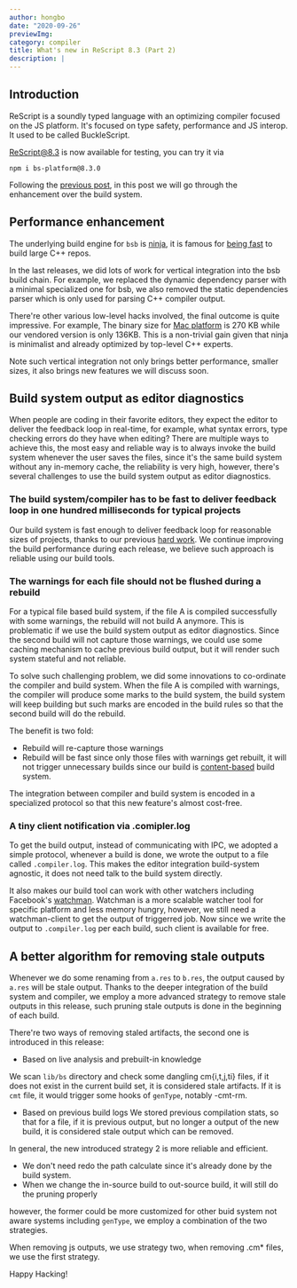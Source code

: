 ```yaml
---
author: hongbo
date: "2020-09-26" 
previewImg:
category: compiler
title: What's new in ReScript 8.3 (Part 2)
description: |
---
```


## Introduction

ReScript is a soundly typed language with an optimizing compiler focused on the JS platform. 
It's focused on type safety, performance and JS interop. It used to be called BuckleScript.

[ReScript@8.3](https://www.npmjs.com/package/bs-platform/v/8.3.0) is now available for testing, you can try it via

```
npm i bs-platform@8.3.0
```

Following the [previous post](https://rescript-lang.org/blog/release-8-3-pt1), in this post we will go through 
the enhancement over the build system.

## Performance enhancement

The underlying build engine for `bsb` is [ninja](https://ninja-build.org/), it is famous for 
[being fast](https://www.aosabook.org/en/posa/ninja.html)
to build large C++ repos.

In the last releases, we did lots of work for vertical integration into the bsb build chain. 
For example, we replaced the dynamic dependency parser with a minimal specialized one for bsb, 
we also removed the static dependencies parser which is only used for parsing C++ compiler output.

There're other various low-level hacks involved, the final outcome is quite impressive.
For example, The binary size for [Mac platform](https://github.com/ninja-build/ninja/releases/tag/v1.10.1) is 270 KB
while our vendored version is only 136KB. This is a non-trivial gain given that ninja is minimalist and already 
optimized by top-level C++ experts.

Note such vertical integration not only brings better performance, smaller sizes, it also brings new features 
we will discuss soon.

## Build system output as editor diagnostics

When people are coding in their favorite editors, they expect the editor to deliver the feedback loop in real-time, for example, 
what syntax errors, type checking errors do they have when editing? There are multiple ways to achieve this, the most easy 
and reliable way is to always invoke the build system whenever the user saves the files, since it's the same build system 
without any in-memory cache, the reliability is very high, however, there's several challenges to use the build system output as editor diagnostics.

### The build system/compiler has to be fast to deliver feedback loop in one hundred milliseconds for typical projects

Our build system is fast enough to deliver feedback loop for reasonable sizes of projects, 
thanks to our previous [hard work](https://rescript-lang.org/blog/scalable). We continue improving 
the build performance during each release, we believe such approach is reliable using our build tools.

### The warnings for each file should not be flushed during a rebuild

For a typical file based build system, if the file A is compiled successfully with some warnings, the rebuild will not build A anymore.
This is problematic if we use the build system output as editor diagnostics. Since the second build will not capture those warnings, we 
could use some caching mechanism to cache previous build output, but it will render such system stateful and not reliable.

To solve such challenging problem, we did some innovations to co-ordinate the compiler and build system. When the file A is compiled with warnings, 
the compiler will produce some marks to the build system, the build system will keep building but such marks are encoded in the build rules
so that the second build will do the rebuild.

The benefit is two fold:

- Rebuild will re-capture those warnings
- Rebuild will be fast since only those files with warnings get rebuilt, it will not trigger unnecessary builds since our build is [content-based](https://rescript-lang.org/blog/scalable) build system.

The integration between compiler and build system is encoded in a specialized protocol so that this new feature's almost cost-free.

### A tiny client notification via .comipler.log

To get the build output, instead of communicating with IPC, we adopted a simple protocol, whenever a build is done, we wrote the output to a file called `.compiler.log`.
This makes the editor integration build-system agnostic, it does not need talk to the build system directly.

It also makes our build tool can work with other watchers including Facebook's [watchman](https://facebook.github.io/watchman/).
Watchman is  a more scalable watcher tool for specific platform and less memory hungry, however, we still need a watchman-client to get the output of triggerred job.
Now since we write the output to `.compiler.log` per each build, such client is available for free.

## A better algorithm for removing stale outputs

Whenever we do some renaming from `a.res` to `b.res`, the output caused by `a.res` will be stale output. Thanks to the deeper integration of the build system and compiler, 
we employ a more advanced strategy to remove stale outputs in this release, such pruning stale outputs is done in the beginning of each build.

There're two  ways of removing staled artifacts, the second one is introduced in this release:

- Based on live analysis and  prebuilt-in knowledge

We scan `lib/bs` directory and check some dangling cm{i,t,j,ti} files, if it does not exist in 
the current build set, it is considered stale artifacts. If it is `cmt` file, it would trigger some hooks of `genType`, notably -cmt-rm. 

- Based on previous build logs
We stored previous compilation stats, so that for a file, if it is previous output, but no longer a output of the new build, 
it is considered stale output which can be removed.

In general, the new introduced strategy 2 is more reliable and efficient.

- We don't need redo the path calculate since it's already done by the build system.
- When we change the in-source build to out-source build, it will still do the pruning properly

however, the former could be more customized for other buid system not aware systems including `genType`,
we employ a combination of the two strategies.

When removing js outputs, we use strategy two, when removing .cm* files, we use the first strategy.



Happy Hacking!
